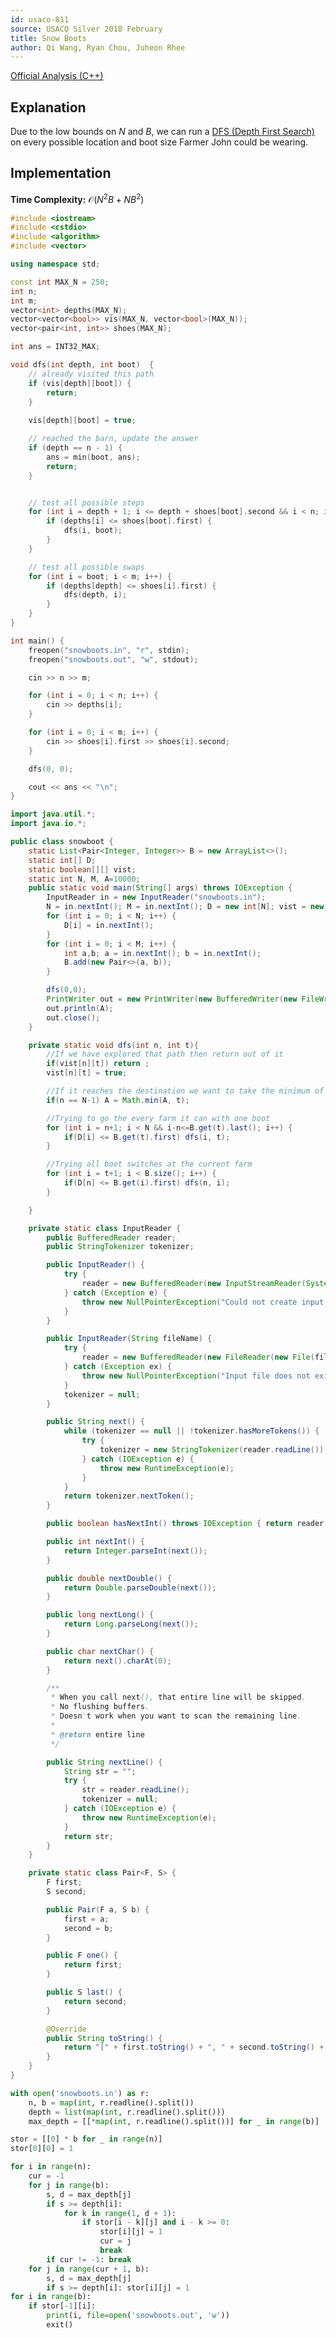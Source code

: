 ```yaml
---
id: usaco-811
source: USACO Silver 2018 February
title: Snow Boots
author: Qi Wang, Ryan Chou, Juheon Rhee
---
```


[Official Analysis (C++)](http://www.usaco.org/current/data/sol_snowboots_silver_feb18.html)

## Explanation

Due to the low bounds on $N$ and $B$, we can run a [DFS (Depth First Search)](/silver/dfs) on every possible location and boot size Farmer John could be wearing.

## Implementation

**Time Complexity:** $\mathcal{O}(N^2B + NB^2)$
<LanguageSection>

<CPPSection>
	
```cpp
#include <iostream>
#include <cstdio>
#include <algorithm>
#include <vector>

using namespace std;

const int MAX_N = 250;
int n;
int m;
vector<int> depths(MAX_N);
vector<vector<bool>> vis(MAX_N, vector<bool>(MAX_N));
vector<pair<int, int>> shoes(MAX_N);

int ans = INT32_MAX;

void dfs(int depth, int boot)  {
	// already visited this path
	if (vis[depth][boot]) {
		return;
	}
	
	vis[depth][boot] = true;

	// reached the barn, update the answer
	if (depth == n - 1) {
		ans = min(boot, ans);
		return;
	}


	// test all possible steps
	for (int i = depth + 1; i <= depth + shoes[boot].second && i < n; i++) {
		if (depths[i] <= shoes[boot].first) {
			dfs(i, boot);
		}
	}

	// test all possible swaps
	for (int i = boot; i < m; i++) {
		if (depths[depth] <= shoes[i].first) {
			dfs(depth, i);
		}
	}
}

int main() {
	freopen("snowboots.in", "r", stdin);
	freopen("snowboots.out", "w", stdout);

	cin >> n >> m;

	for (int i = 0; i < n; i++) {
		cin >> depths[i];
	}

	for (int i = 0; i < m; i++) {
		cin >> shoes[i].first >> shoes[i].second;
	}

	dfs(0, 0);

	cout << ans << "\n";
}
```
</CPPSection>
<JavaSection>

```java
import java.util.*;
import java.io.*;

public class snowboot {
	static List<Pair<Integer, Integer>> B = new ArrayList<>();
	static int[] D;
	static boolean[][] vist;
	static int N, M, A=10000;
	public static void main(String[] args) throws IOException {
		InputReader in = new InputReader("snowboots.in");
		N = in.nextInt(); M = in.nextInt(); D = new int[N]; vist = new boolean[N+1][M+1];
		for (int i = 0; i < N; i++) {
			D[i] = in.nextInt();
		}
		for (int i = 0; i < M; i++) {
			int a,b; a = in.nextInt(); b = in.nextInt();
			B.add(new Pair<>(a, b));
		}

		dfs(0,0);
		PrintWriter out = new PrintWriter(new BufferedWriter(new FileWriter("snowboots.out")));
		out.println(A);
		out.close();
	}

	private static void dfs(int n, int t){
		//If we have explored that path then return out of it
		if(vist[n][t]) return ;
		vist[n][t] = true;

		//If it reaches the destination we want to take the minimum of what we have and what we got
		if(n == N-1) A = Math.min(A, t);

		//Trying to go the every farm it can with one boot
		for (int i = n+1; i < N && i-n<=B.get(t).last(); i++) {
			if(D[i] <= B.get(t).first) dfs(i, t);
		}

		//Trying all boot switches at the current farm
		for (int i = t+1; i < B.size(); i++) {
			if(D[n] <= B.get(i).first) dfs(n, i);
		}

	}

	private static class InputReader {
		public BufferedReader reader;
		public StringTokenizer tokenizer;

		public InputReader() {
			try {
				reader = new BufferedReader(new InputStreamReader(System.in), 32768);
			} catch (Exception e) {
				throw new NullPointerException("Could not create input stream");
			}
		}

		public InputReader(String fileName) {
			try {
				reader = new BufferedReader(new FileReader(new File(fileName)), 32768);
			} catch (Exception ex) {
				throw new NullPointerException("Input file does not exist! Put it in the project folder.");
			}
			tokenizer = null;
		}

		public String next() {
			while (tokenizer == null || !tokenizer.hasMoreTokens()) {
				try {
					tokenizer = new StringTokenizer(reader.readLine());
				} catch (IOException e) {
					throw new RuntimeException(e);
				}
			}
			return tokenizer.nextToken();
		}

		public boolean hasNextInt() throws IOException { return reader.ready(); }

		public int nextInt() {
			return Integer.parseInt(next());
		}

		public double nextDouble() {
			return Double.parseDouble(next());
		}

		public long nextLong() {
			return Long.parseLong(next());
		}

		public char nextChar() {
			return next().charAt(0);
		}

		/**
		 * When you call next(), that entire line will be skipped.
		 * No flushing buffers.
		 * Doesn't work when you want to scan the remaining line.
		 *
		 * @return entire line
		 */

		public String nextLine() {
			String str = "";
			try {
				str = reader.readLine();
				tokenizer = null;
			} catch (IOException e) {
				throw new RuntimeException(e);
			}
			return str;
		}
	}

	private static class Pair<F, S> {
		F first;
		S second;

		public Pair(F a, S b) {
			first = a;
			second = b;
		}

		public F one() {
			return first;
		}

		public S last() {
			return second;
		}

		@Override
		public String toString() {
			return "[" + first.toString() + ", " + second.toString() + "]";
		}
	}
}
```

</JavaSection>

<PySection>

```python
with open('snowboots.in') as r:
    n, b = map(int, r.readline().split())
    depth = list(map(int, r.readline().split()))
    max_depth = [[*map(int, r.readline().split())] for _ in range(b)]

stor = [[0] * b for _ in range(n)]
stor[0][0] = 1

for i in range(n):
	cur = -1
	for j in range(b):
		s, d = max_depth[j]
		if s >= depth[i]:
			for k in range(1, d + 1):
				if stor[i - k][j] and i - k >= 0:
					stor[i][j] = 1
					cur = j
					break
		if cur != -1: break
	for j in range(cur + 1, b):
		s, d = max_depth[j]
		if s >= depth[i]: stor[i][j] = 1
for i in range(b):
	if stor[-1][i]:
		print(i, file=open('snowboots.out', 'w'))
		exit()
```

</PySection>

</LanguageSection>
